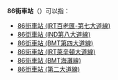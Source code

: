 '''86街車站'''（{{lang-en|86th Street station}}）可以指：
* [[86街車站_(IRT百老匯-第七大道線)|86街車站 (IRT百老匯-第七大道線)]]
* [[86街車站_(IND第八大道線)|86街車站 (IND第八大道線)]]
* [[86街車站_(BMT第四大道線)|86街車站 (BMT第四大道線)]]
* [[86街車站_(IRT萊辛頓大道線)|86街車站 (IRT萊辛頓大道線)]]
* [[86街車站_(BMT海灘線)|86街車站 (BMT海灘線)]]
* [[86街車站_(第二大道線)|86街車站 (第二大道線)]]
{{disambig|cat=五字車站名消歧義}}